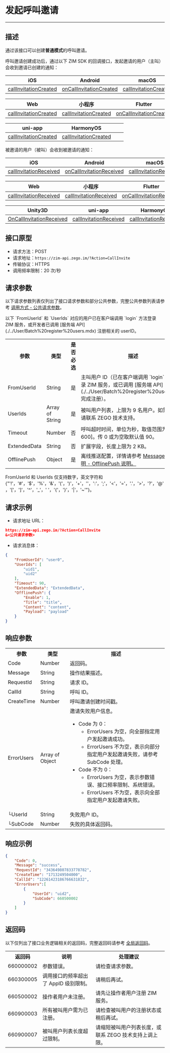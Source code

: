 
# 发起呼叫邀请

- - -

## 描述

通过该接口可以创建**普通模式**的呼叫邀请。

呼叫邀请创建成功后，通过以下 ZIM SDK 的回调接口，发起邀请的用户（主叫）会收到邀请已创建的通知：

| iOS | Android | macOS | Windows |
|-----|---------|--------|---------|
| [callInvitationCreated](https://doc-zh.zego.im/article/api?doc=zim_API~objective-c_ios~protocol~ZIMEventHandler#zim-call-invitation-created-call-id) | [onCallInvitationCreated](https://doc-zh.zego.im/article/api?doc=zim_API~java_android~class~ZIMEventHandler#on-call-invitation-created) | [callInvitationCreated](https://doc-zh.zego.im/article/api?doc=zim_API~objective-c_macos~protocol~ZIMEventHandler#zim-call-invitation-created-call-id) | [onCallInvitationCreated](https://doc-zh.zego.im/article/api?doc=zim_API~cpp_windows~class~ZIMEventHandler#on-call-invitation-created) |

| Web | 小程序 | Flutter | React Native |
|-----|--------|---------|--------------|
| [callInvitationCreated](https://doc-zh.zego.im/article/api?doc=zim_API~javascript_web~interface~ZIMEventHandler#call-invitation-created) | [callInvitationCreated](https://doc-zh.zego.im/article/api?doc=zim_API~javascript_wxxcx~interface~ZIMEventHandler#call-invitation-created) | [onCallInvitationCreated](https://pub.dev/documentation/zego_zim/latest/zego_zim/ZIMEventHandler/onCallInvitationCreated.html) | [callInvitationCreated](https://doc-zh.zego.im/article/api?doc=zim_API~javascript_react-native~interface~ZIMEventHandler#call-invitation-created) |

| uni-app | HarmonyOS |  |  |
|---------|--|--|--|
| [callInvitationCreated](https://doc-zh.zego.im/article/api?doc=zim_API~javascript_uni-app~interface~ZIMEventHandler#call-invitation-created) | [callInvitationCreated](https://doc-zh.zego.im/article/api?doc=zim_API~javascript_harmony~interface~ZIMEventHandler#call-invitation-created) |  |  |

被邀请的用户（被叫）会收到被邀请的通知：

| iOS | Android | macOS | Windows |
|-----|---------|--------|---------|
| [callInvitationReceived](https://doc-zh.zego.im/article/api?doc=zim_API~objective-c_ios~protocol~ZIMEventHandler#zim-call-invitation-received-call-id) | [onCallInvitationReceived](https://doc-zh.zego.im/article/api?doc=zim_API~java_android~class~ZIMEventHandler#on-call-invitation-received) | [callInvitationReceived](https://doc-zh.zego.im/article/api?doc=zim_API~objective-c_macos~protocol~ZIMEventHandler#zim-call-invitation-received-call-id) | [onCallInvitationReceived](https://doc-zh.zego.im/article/api?doc=zim_API~cpp_windows~class~ZIMEventHandler#on-call-invitation-received) |

| Web | 小程序 | Flutter | React Native |
|-----|--------|---------|--------------|
| [callInvitationReceived](https://doc-zh.zego.im/article/api?doc=zim_API~javascript_web~interface~ZIMEventHandler#call-invitation-received) | [callInvitationReceived](https://doc-zh.zego.im/article/api?doc=zim_API~javascript_wxxcx~interface~ZIMEventHandler#call-invitation-received) | [onCallInvitationReceived](https://pub.dev/documentation/zego_zim/latest/zego_zim/ZIMEventHandler/onCallInvitationReceived.html) | [callInvitationReceived](https://doc-zh.zego.im/article/api?doc=zim_API~javascript_react-native~interface~ZIMEventHandler#call-invitation-received) |

| Unity3D | uni-app | HarmonyOS |  |
|---------|---------|------------|--|
| [OnCallInvitationReceived](https://doc-zh.zego.im/article/api?doc=zim_API~cs_unity3d~class~ZIMEventHandler#on-call-invitation-received) | [callInvitationReceived](https://doc-zh.zego.im/article/api?doc=zim_API~javascript_uni-app~interface~ZIMEventHandler#call-invitation-received) | [callInvitationReceived](https://doc-zh.zego.im/article/api?doc=zim_API~javascript_harmony~interface~ZIMEventHandler#call-invitation-received) |  |

## 接口原型

- 请求方法：POST
- 请求地址：`https://zim-api.zego.im/?Action=CallInvite`
- 传输协议：HTTPS
- 调用频率限制：20 次/秒

## 请求参数

以下请求参数列表仅列出了接口请求参数和部分公共参数，完整公共参数列表请参考 [调用方式 - 公共请求参数](../Accessing%20Server%20APIs.mdx#2-公共参数)。

<Note title="说明">
以下 `FromUserId` 和 `UserIds` 对应的用户已在客户端调用 `login` 方法登录 ZIM 服务，或开发者已调用 [服务端 API](./../User/Batch%20register%20users.mdx) 注册相关的 userID。
</Note>

<table>
<tbody><tr data-row-level="1">
<th>参数</th>
<th>类型</th>
<th>是否必选</th>
<th>描述</th>
</tr>
<tr data-row-level="2">
<td>FromUserId</td>
<td>String</td>
<td>是</td>
<td>主叫用户 ID（已在客户端调用 `login` 方法登录 ZIM 服务，或已调用 [服务端 API](./../User/Batch%20register%20users.mdx) 完成注册）。</td>
</tr>
<tr data-row-level="3">
<td>UserIds</td>
<td>Array of String</td>
<td>是</td>
<td>被叫用户列表，上限为 9 名用户。如需上调，请联系 ZEGO 技术支持。</td>
</tr>
<tr data-row-level="4">
<td>Timeout</td>
<td>Number</td>
<td>否</td>
<td>呼叫超时时间，单位为秒，取值范围为 (0, 600]。传 0 或为空取默认值 90。</td>
</tr>
<tr data-row-level="5">
<td>ExtendedData</td>
<td>String</td>
<td>否</td>
<td>扩展字段，长度上限为 2 KB。</td>
</tr>
<tr data-row-level="6">
<td>OfflinePush</td>
<td>Object</td>
<td>是</td>
<td>离线推送配置，详情请参考 <a href="https://doc-zh.zego.im/article/17609#offlinePush">MessageBody 说明 - OfflinePush 说明。</a></td>
</tr>
</tbody></table>

<Note title="说明">

FromUserId 和 UserIds 仅支持数字，英文字符和 {"'!'，'#'，'$'，'%'，'&'，'('，')'，'+'，''，':'，';'，'<'，'='，'.'，'>'，'?'，'@'，'['，']'，'^'，'_'，' '，'{'，'}'，'|'，'~'"}。
</Note>


## 请求示例

- 请求地址 URL：

```json
https://zim-api.zego.im/?Action=CallInvite
&<公共请求参数>
```

- 请求消息体：

```json
{
    "FromUserId": "user0",
    "UserIds": [
        "uid1",
        "uid2"
    ],
    "Timeout": 90,
    "ExtendedData": "ExtendedData",
    "OfflinePush": {
        "Enable": 1,
        "Title": "title",
        "Content": "content",
        "Payload": "payload"
    }
}
```

## 响应参数

<table class="collapsible-table" >
<tbody><tr data-row-level="1">
<th>参数</th>
<th>类型</th>
<th>描述</th>
</tr>
<tr data-row-level="2">
<td>Code</td>
<td>Number</td>
<td>返回码。</td>
</tr>
<tr data-row-level="3">
<td>Message</td>
<td>String</td>
<td>操作结果描述。</td>
</tr>
<tr data-row-level="4">
<td>RequestId</td>
<td>String</td>
<td>请求 ID。</td>
</tr>
<tr data-row-level="5">
<td>CallId</td>
<td>String</td>
<td>呼叫 ID。</td>
</tr>
<tr data-row-level="6">
<td>CreateTime</td>
<td>Number</td>
<td>呼叫邀请创建时间戳。</td>
</tr>
<tr data-row-level="7" data-row-child="true">
<td>ErrorUsers</td>
<td>Array of Object</td>
<td>
邀请失败用户信息。
<ul>
<li>
Code 为 0：
<ul><li>ErrorUsers 为空，向全部指定用户发起邀请成功。</li><li>ErrorUsers 不为空，表示向部分指定用户发起邀请失败，请参考 SubCode 处理。</li></ul>
</li>
<li>
Code 不为 0：
<ul>
<li>ErrorUsers 为空，表示参数错误、接口频率限制、系统错误。</li><li>ErrorUsers 不为空，表示向全部指定用户发起邀请失败。</li>
</ul>
</li>
</ul>
</td>
</tr>
<tr data-row-level="7-1">
<td>└UserId</td>
<td>String</td>
<td>失败用户 ID。</td>
</tr>
<tr data-row-level="7-2">
<td>└SubCode</td>
<td>Number</td>
<td>失败的具体返回码。</td>
</tr>
</tbody></table>


## 响应示例

```json
{
    "Code": 0,
    "Message": "success",
    "RequestId": "343649807833778782",
    "CreateTime": "1713249504000",
    "CallId": "12261423186766631832",
    "ErrorUsers":[
        {
            "UserId": "uid2",
            "SubCode": 660500002
        }
    ] 
}
```

## 返回码

以下仅列出了接口业务逻辑相关的返回码，完整返回码请参考 [全局返回码](./../Return%20codes.mdx)。

<table>
<tbody><tr>
<th>返回码</th>
<th>说明</th>
<th>处理建议</th>
</tr>
<tr>
<td>660000002</td>
<td>参数错误。</td>
<td>请检查请求参数。</td>
</tr>
<tr>
<td>660300005</td>
<td>调用接口的频率超出了 AppID 级别限制。</td>
<td>请稍后再试。</td>
</tr>
<tr>
<td>660500002</td>
<td>操作者用户未注册。</td>
<td>请先让操作者用户注册 ZIM 服务。</td>
</tr>
<tr>
<td>660900003</td>
<td>所有被叫用户需为已注册。</td>
<td>请检查被叫用户的注册状态或稍后再试。</td>
</tr>
<tr>
<td>660900007</td>
<td>被叫用户列表长度超过限制。</td>
<td>请缩短被叫用户列表长度，或联系 ZEGO 技术支持上调上限。</td>
</tr>
</tbody></table>

